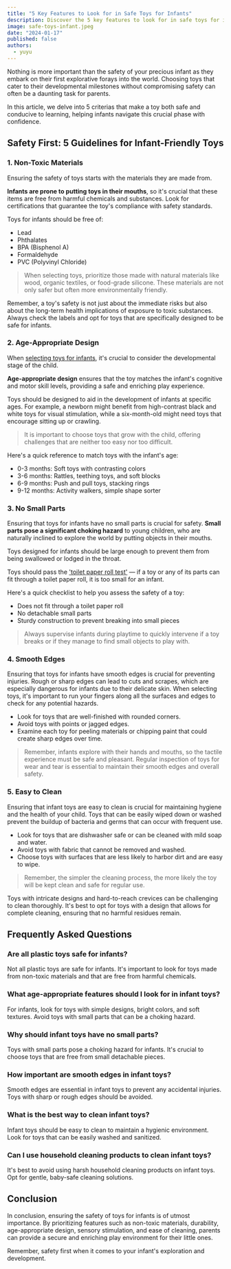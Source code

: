 ```yaml
---
title: "5 Key Features to Look for in Safe Toys for Infants"
description: Discover the 5 key features to look for in safe toys for infants. Find the perfect, secure toys for your infant's exploration. Safety first!
image: safe-toys-infant.jpeg
date: "2024-01-17"
published: false
authors:
  - yuyu
---
```


Nothing is more important than the safety of your precious infant as they embark on their first explorative forays into the world. Choosing toys that cater to their developmental milestones without compromising safety can often be a daunting task for parents.

In this article, we delve into 5 criterias that make a toy both safe and conducive to learning, helping infants navigate this crucial phase with confidence.

## Safety First: 5 Guidelines for Infant-Friendly Toys

### 1. Non-Toxic Materials

Ensuring the safety of toys starts with the <Link href="/blog/sustainable-educational-toys">materials they are made from</Link>.

**Infants are prone to putting toys in their mouths**, so it's crucial that these items are free from harmful chemicals and substances. Look for certifications that guarantee the toy's compliance with safety standards.

Toys for infants should be free of:

- Lead
- Phthalates
- BPA (Bisphenol A)
- Formaldehyde
- PVC (Polyvinyl Chloride)

> When selecting toys, prioritize those made with natural materials like wood, organic textiles, or food-grade silicone. These materials are not only safer but often more environmentally friendly.

Remember, a toy's safety is not just about the immediate risks but also about the long-term health implications of exposure to toxic substances. Always check the labels and opt for toys that are specifically designed to be safe for infants.

### 2. Age-Appropriate Design

When <a href="https://www.mainan.fun/">selecting toys for infants</a>, it's crucial to consider the developmental stage of the child.

**Age-appropriate design** ensures that the toy matches the infant's cognitive and motor skill levels, providing a safe and enriching play experience.

Toys should be designed to aid in the development of infants at specific ages. For example, a newborn might benefit from high-contrast black and white toys for visual stimulation, while a six-month-old might need toys that encourage sitting up or crawling.

> It is important to choose toys that grow with the child, offering challenges that are neither too easy nor too difficult.

Here's a quick reference to match toys with the infant's age:

- 0-3 months: Soft toys with contrasting colors
- 3-6 months: Rattles, teething toys, and soft blocks
- 6-9 months: Push and pull toys, stacking rings
- 9-12 months: Activity walkers, simple shape sorter

### 3. No Small Parts
Ensuring that toys for infants have no small parts is crucial for safety. **Small parts pose a significant choking hazard** to young children, who are naturally inclined to explore the world by putting objects in their mouths.

Toys designed for infants should be large enough to prevent them from being swallowed or lodged in the throat.

Toys should pass the <a href="https://www.today.com/parents/doctor-uses-toilet-paper-roll-check-choking-hazards-t207045" target="_blank">'toilet paper roll test'</a> — if a toy or any of its parts can fit through a toilet paper roll, it is too small for an infant.

Here's a quick checklist to help you assess the safety of a toy:

- Does not fit through a toilet paper roll
- No detachable small parts
- Sturdy construction to prevent breaking into small pieces

> Always supervise infants during playtime to quickly intervene if a toy breaks or if they manage to find small objects to play with.

### 4. Smooth Edges

Ensuring that toys for infants have smooth edges is crucial for preventing injuries. Rough or sharp edges can lead to cuts and scrapes, which are especially dangerous for infants due to their delicate skin. When selecting toys, it's important to run your fingers along all the surfaces and edges to check for any potential hazards.

- Look for toys that are well-finished with rounded corners.
- Avoid toys with points or jagged edges.
- Examine each toy for peeling materials or chipping paint that could create sharp edges over time.

> Remember, infants explore with their hands and mouths, so the tactile experience must be safe and pleasant. Regular inspection of toys for wear and tear is essential to maintain their smooth edges and overall safety.

### 5. Easy to Clean

Ensuring that infant toys are easy to clean is crucial for maintaining hygiene and the health of your child. Toys that can be easily wiped down or washed prevent the buildup of bacteria and germs that can occur with frequent use.

- Look for toys that are dishwasher safe or can be cleaned with mild soap and water.
- Avoid toys with fabric that cannot be removed and washed.
- Choose toys with surfaces that are less likely to harbor dirt and are easy to wipe.

> Remember, the simpler the cleaning process, the more likely the toy will be kept clean and safe for regular use.

Toys with intricate designs and hard-to-reach crevices can be challenging to clean thoroughly. It's best to opt for toys with a design that allows for complete cleaning, ensuring that no harmful residues remain.

## Frequently Asked Questions

### Are all plastic toys safe for infants?

Not all plastic toys are safe for infants. It's important to look for toys made from non-toxic materials and that are free from harmful chemicals.

### What age-appropriate features should I look for in infant toys?

For infants, look for toys with simple designs, bright colors, and soft textures. Avoid toys with small parts that can be a choking hazard.

### Why should infant toys have no small parts?

Toys with small parts pose a choking hazard for infants. It's crucial to choose toys that are free from small detachable pieces.

### How important are smooth edges in infant toys?

Smooth edges are essential in infant toys to prevent any accidental injuries. Toys with sharp or rough edges should be avoided.

### What is the best way to clean infant toys?

Infant toys should be easy to clean to maintain a hygienic environment. Look for toys that can be easily washed and sanitized.

### Can I use household cleaning products to clean infant toys?

It's best to avoid using harsh household cleaning products on infant toys. Opt for gentle, baby-safe cleaning solutions.


## Conclusion

In conclusion, ensuring the safety of toys for infants is of utmost importance. By prioritizing features such as non-toxic materials, durability, age-appropriate design, sensory stimulation, and ease of cleaning, parents can provide a secure and enriching play environment for their little ones.

Remember, safety first when it comes to your infant's exploration and development.


